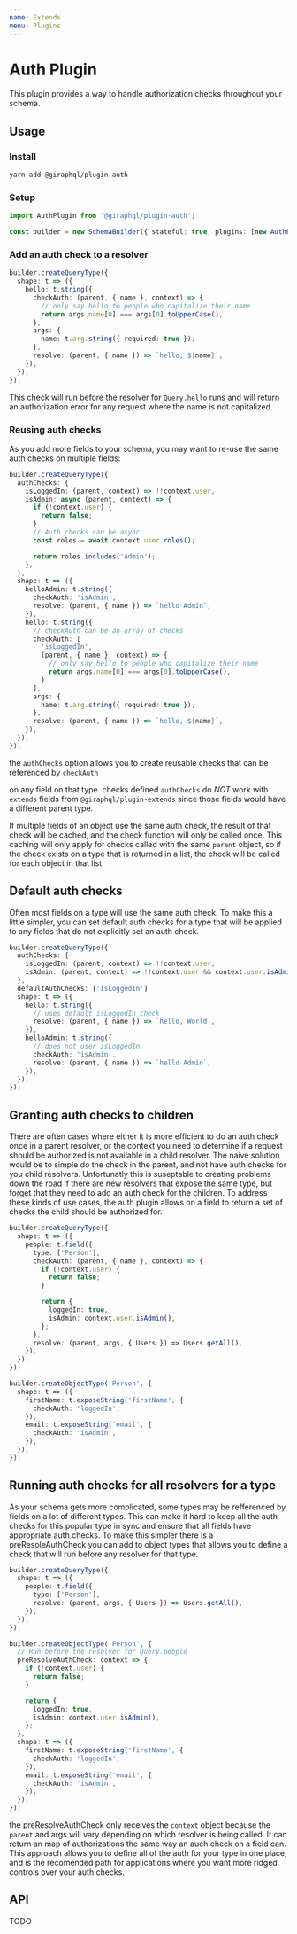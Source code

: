 ```yaml
---
name: Extends
menu: Plugins
---
```


# Auth Plugin

This plugin provides a way to handle authorization checks throughout your schema.

## Usage

### Install

```bash
yarn add @giraphql/plugin-auth
```

### Setup

```ts
import AuthPlugin from '@giraphql/plugin-auth';

const builder = new SchemaBuilder({ stateful: true, plugins: [new AuthPlugin()] });
```

### Add an auth check to a resolver

```ts
builder.createQueryType({
  shape: t => ({
    hello: t.string({
      checkAuth: (parent, { name }, context) => {
        // only say hello to people who capitalize their name
        return args.name[0] === args[0].toUpperCase(),
      },
      args: {
        name: t.arg.string({ required: true }),
      },
      resolve: (parent, { name }) => `hello, ${name}`,
    }),
  }),
});
```

This check will run before the resolver for `Query.hello` runs and will return an authorization
error for any request where the name is not capitalized.

### Reusing auth checks

As you add more fields to your schema, you may want to re-use the same auth checks on multiple
fields:

```ts
builder.createQueryType({
  authChecks: {
    isLoggedIn: (parent, context) => !!context.user,
    isAdmin: async (parent, context) => {
      if (!context.user) {
        return false;
      }
      // Auth checks can be async
      const roles = await context.user.roles();

      return roles.includes('Admin');
    },
  },
  shape: t => ({
    helloAdmin: t.string({
      checkAuth: 'isAdmin',
      resolve: (parent, { name }) => `hello Admin`,
    }),
    hello: t.string({
      // checkAuth can be an array of checks
      checkAuth: [
        'isLoggedIn',
        (parent, { name }, context) => {
          // only say hello to people who capitalize their name
          return args.name[0] === args[0].toUpperCase(),
        }
      ],
      args: {
        name: t.arg.string({ required: true }),
      },
      resolve: (parent, { name }) => `hello, ${name}`,
    }),
  }),
});
```

the `authChecks` option allows you to create reusable checks that can be referenced by `checkAuth`

on any field on that type. checks defined `authChecks` do _NOT_ work with `extends` fields from
`@giraphql/plugin-extends` since those fields would have a different parent type.

If multiple fields of an object use the same auth check, the result of that check will be cached,
and the check function will only be called once. This caching will only apply for checks called with
the same `parent` object, so if the check exists on a type that is returned in a list, the check
will be called for each object in that list.

## Default auth checks

Often most fields on a type will use the same auth check. To make this a little simpler, you can set
default auth checks for a type that will be applied to any fields that do not explicitly set an auth
check.

```ts
builder.createQueryType({
  authChecks: {
    isLoggedIn: (parent, context) => !!context.user,
    isAdmin: (parent, context) => !!context.user && context.user.isAdmin(),
  },
  defaultAuthChecks: ['isLoggedIn']
  shape: t => ({
    hello: t.string({
      // uses default isLoggedIn check
      resolve: (parent, { name }) => `hello, World`,
    }),
    helloAdmin: t.string({
      // does not user isLoggedIn
      checkAuth: 'isAdmin',
      resolve: (parent, { name }) => `hello Admin`,
    }),
  }),
});
```

## Granting auth checks to children

There are often cases where either it is more efficient to do an auth check once in a parent
resolver, or the context you need to determine if a request should be authorized is not available in
a child resolver. The naive solution would be to simple do the check in the parent, and not have
auth checks for you child resolvers. Unfortunatly this is suseptable to creating problems down the
road if there are new resolvers that expose the same type, but forget that they need to add an auth
check for the children. To address these kinds of use cases, the auth plugin allows on a field to
return a set of checks the child should be authorized for.

```ts
builder.createQueryType({
  shape: t => ({
    people: t.field({
      type: ['Person'],
      checkAuth: (parent, { name }, context) => {
        if (!context.user) {
          return false;
        }

        return {
          loggedIn: true,
          isAdmin: context.user.isAdmin(),
        };
      },
      resolve: (parent, args, { Users }) => Users.getAll(),
    }),
  }),
});

builder.createObjectType('Person', {
  shape: t => ({
    firstName: t.exposeString('firstName', {
      checkAuth: 'loggedIn',
    }),
    email: t.exposeString('email', {
      checkAuth: 'isAdmin',
    }),
  }),
});
```

## Running auth checks for all resolvers for a type

As your schema gets more complicated, some types may be refferenced by fields on a lot of different
types. This can make it hard to keep all the auth checks for this popular type in sync and ensure
that all fields have appropriate auth checks. To make this simpler there is a preResoleAuthCheck you
can add to object types that allows you to define a check that will run before any resolver for that
type.

```ts
builder.createQueryType({
  shape: t => ({
    people: t.field({
      type: ['Person'],
      resolve: (parent, args, { Users }) => Users.getAll(),
    }),
  }),
});

builder.createObjectType('Person', {
  // Run before the resolver for Query.people
  preResolveAuthCheck: context => {
    if (!context.user) {
      return false;
    }

    return {
      loggedIn: true,
      isAdmin: context.user.isAdmin(),
    };
  },
  shape: t => ({
    firstName: t.exposeString('firstName', {
      checkAuth: 'loggedIn',
    }),
    email: t.exposeString('email', {
      checkAuth: 'isAdmin',
    }),
  }),
});
```

the preResolveAuthCheck only receives the `context` object because the `parent` and args will vary
depending on which resolver is being called. It can return an map of authorizations the same way an
auch check on a field can. This approach allows you to define all of the auth for your type in one
place, and is the recomended path for applications where you want more ridged controls over your
auth checks.

## API

TODO
